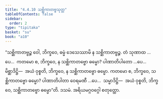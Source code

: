 ```yaml
---
title: "4.4.10 သစ္ဆိကာတဗ္ဗသုတ္တ"
tableOfContents: false
sidebar:
  order: 2
type: "tipitaka"
basket: "su"
book: "a10"
---
```



<DynamicBreadcrumb />

<Division number="198" book="a10">

<Paragraph number="1382" book="a10">
“သစ္ဆိကာတဗ္ဗဉ္စ ဝေါ, ဘိက္ခဝေ, ဓမ္မံ ဒေသေဿာမိ န သစ္ဆိကာတဗ္ဗဉ္စ. တံ သုဏာထ …ပေ…  ကတမော စ, ဘိက္ခဝေ, န သစ္ဆိကာတဗ္ဗော ဓမ္မော? ပါဏာတိပါတော …ပေ…  မိစ္ဆာဒိဋ္ဌိ—  အယံ ဝုစ္စတိ, ဘိက္ခဝေ, န သစ္ဆိကာတဗ္ဗော ဓမ္မော.
</Paragraph>

<Paragraph number="1383" book="a10">
ကတမော စ, ဘိက္ခဝေ, သစ္ဆိကာတဗ္ဗော ဓမ္မော? ပါဏာတိပါတာ ဝေရမဏီ …ပေ…  သမ္မာဒိဋ္ဌိ—  အယံ ဝုစ္စတိ, ဘိက္ခဝေ, သစ္ဆိကာတဗ္ဗော ဓမ္မော”တိ.

</Paragraph>
</Division>

<Paragraph number="1384" type="center" book="a10">
ဒသမံ.



</Paragraph>

<Paragraph number="1385" type="center" book="a10">
အရိယမဂ္ဂဝဂ္ဂေါ စတုတ္ထော.
</Paragraph>
